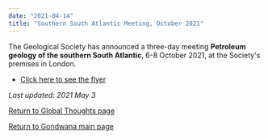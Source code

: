 ```yaml
---
date: "2021-04-14"
title: "Southern South Atlantic Meeting, October 2021"
---
```



The Geological Society has announced a three-day meeting **Petroleum geology of the southern South Atlantic**, 6-8 October 2021, at the Society's premises in London.

* [Click here to see the flyer](http://www.reeves.nl/upload/south-atlantic-poster.pdf)



*Last updated: 2021 May 3*



[Return to Global Thoughts page](../other-material)


[Return to Gondwana main page](../../gondwana)


